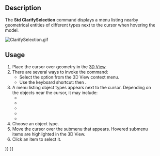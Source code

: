 <languages/>
<translate>

<!--T:1-->
{{Docnav
|[[Std_Measure|Measure]]
|[[Std_UnitsCalculator|UnitsCalculator]]
|[[Std_Tools_Menu|Std Tools Menu]]
|IconL=Std_Measure.svg
|IconR=Std_UnitsCalculator.svg
|IconC=Freecad.svg
}}

<!--T:2-->
{{GuiCommand
|Name=Std ClarifySelection
|MenuLocation=Tools → Clarify Selection
|Workbenches=All
|Version=1.1
|SeeAlso=[[Selection_View|Selection View]]
}}

==Description== <!--T:3-->

<!--T:4-->
The '''Std ClarifySelection''' command displays a menu listing nearby geometrical entities of different types next to the cursor when hovering the model.

</translate>
[[File:ClarifySelection.gif]]
<translate>

==Usage== <!--T:5-->

<!--T:6-->
# Place the cursor over geometry in the [[3D_View|3D View]].
# There are several ways to invoke the command:
#* Select the {{MenuCommand|Clarify Selection}} option from the 3D View context menu.
#* Use the keyboard shortcut: {{KEY|G}} then {{KEY|G}}.
# A menu listing object types appears next to the cursor. Depending on the objects near the cursor, it may include:
#* {{MenuCommand|Object}}
#* {{MenuCommand|Face}}
#* {{MenuCommand|Edge}}
#* {{MenuCommand|Vertex}}
#* {{MenuCommand|Other}}
# Choose an object type.
# Move the cursor over the submenu that appears. Hovered submenu items are highlighted in the 3D View.
# Click an item to select it.


<!--T:7-->
{{Docnav
|[[Std_Measure|Measure]]
|[[Std_UnitsCalculator|UnitsCalculator]]
|[[Std_Tools_Menu|Std Tools Menu]]
|IconL=Std_Measure.svg
|IconR=Std_UnitsCalculator.svg
|IconC=Freecad.svg
}}

</translate>
{{Std_Base_navi{{#translation:}}}}
{{Userdocnavi{{#translation:}}}}